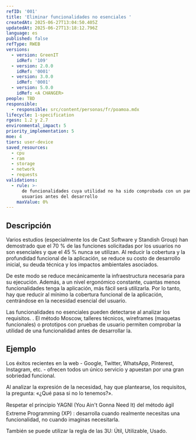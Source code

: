 ```yaml
---
refID: '001'
title: 'Eliminar funcionalidades no esenciales '
createdAt: 2025-06-27T13:04:50.405Z
updatedAt: 2025-06-27T13:18:12.796Z
language: es
published: false
refType: RWEB
versions:
  - version: GreenIT
    idRef: '109'
  - version: 2.0.0
    idRef: '0001'
  - version: 3.0.0
    idRef: '0001'
  - version: 5.0.0
    idRef: <A CHANGER>
people: TBD
responsible:
  - responsible: src/content/personas/fr/poamoa.mdx
lifecycle: 1-specification
rgesn: 1.2 y 2.7
environmental_impact: 5
priority_implementation: 5
moe: 4
tiers: user-device
saved_resources:
  - cpu
  - ram
  - storage
  - network
  - requests
validations:
  - rule: >-
      de funcionalidades cuya utilidad no ha sido comprobada con un panel de
      usuarios antes del desarrollo
    maxValue: 0%
---
```


## Descripción 

Varios estudios (especialmente los de Cast Software y Standish Group) han demostrado que el 70 % de las funciones solicitadas por los usuarios no son esenciales y que el 45 % nunca se utilizan. Al reducir la cobertura y la profundidad funcional de la aplicación, se reduce su costo de desarrollo inicial, su deuda técnica y los impactos ambientales asociados.

De este modo se reduce mecánicamente la infraestructura necesaria para su ejecución. Además, a un nivel ergonómico constante, cuantas menos funcionalidades tenga la aplicación, más fácil será utilizarla. Por lo tanto, hay que reducir al mínimo la cobertura funcional de la aplicación, centrándose en la necesidad esencial del usuario.

Las funcionalidades no esenciales pueden detectarse al analizar los requisitos. . El método Moscow, talleres técnicos, wireframes (maquetas funcionales) o prototipos con pruebas de usuario permiten comprobar la utilidad de una funcionalidad antes de desarrollar la. 

## Ejemplo 

Los éxitos recientes en la web - Google, Twitter, WhatsApp, Pinterest, Instagram, etc. - ofrecen todos un único servicio y apuestan por una gran sobriedad funcional.

Al analizar la expresión de la necesidad, hay que plantearse, los requisitos, la pregunta: «¿Qué pasa si no lo tenemos?».

Respetar el principio YAGNI (You Ain't Gonna Need It) del método ágil Extreme Programming (XP) : desarrolla cuando realmente necesitas una funcionalidad, no cuando imaginas necesitarla.

También se puede utilizar la regla de las 3U: Útil, Utilizable, Usado.
